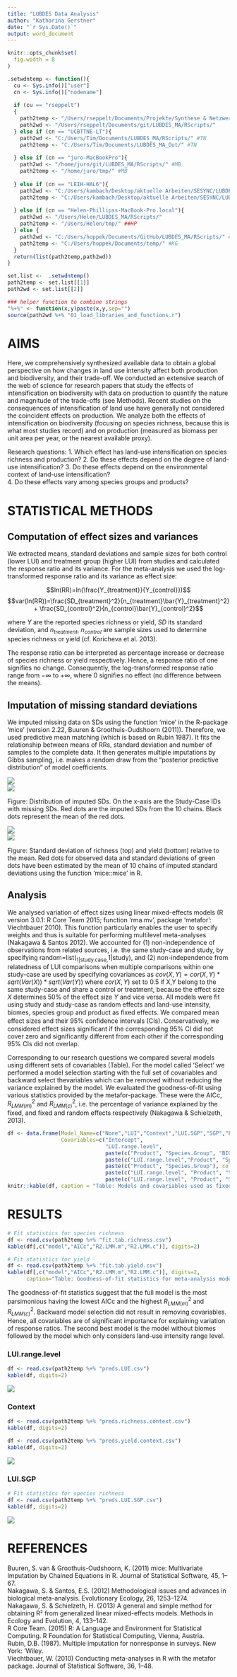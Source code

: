```yaml
---
title: "LUBDES Data Analysis"
author: "Katharina Gerstner"
date: "`r Sys.Date()`"
output: word_document
---
```


```r
knitr::opts_chunk$set(
  fig.width = 8
)
```

```r
.setwdntemp <- function(){
  cu <- Sys.info()["user"]
  cn <- Sys.info()["nodename"]
  
  if (cu == "rseppelt")
  {
    path2temp <- "/Users/rseppelt/Documents/Projekte/Synthese & Netzwerke/LU-BD-ES/Temp" 
    path2wd <- "/Users/rseppelt/Documents/git/LUBDES_MA/RScripts/" 
  } else if (cn == "UCBTTNE-LT"){
    path2wd <- "C:/Users/Tim/Documents/LUBDES_MA/RScripts/" #TN
    path2temp <- "C:/Users/Tim/Documents/LUBDES_MA_Out/" #TN
    
  } else if (cn == "juro-MacBookPro"){
    path2wd <- "/home/juro/git/LUBDES_MA/RScripts/" #MB
    path2temp <- "/home/juro/tmp/" #MB
    
  } else if (cn == "LEIH-HAL6"){
    path2wd <- "C:/Users/kambach/Desktop/aktuelle Arbeiten/SESYNC/LUBDES_MA-master/RScripts/" #SK
    path2temp <- "C:/Users/kambach/Desktop/aktuelle Arbeiten/SESYNC/LUBDES_MA-master/RScripts/" #SK
    
  } else if (cn == "Helen-Phillipss-MacBook-Pro.local"){
    path2wd <- "/Users/Helen/LUBDES_MA/RScripts/"
    path2temp <- "/Users/Helen/tmp/" ##HP
  } else {
    path2wd <- "C:/Users/hoppek/Documents/GitHub/LUBDES_MA/RScripts/" #KG
    path2temp <- "C:/Users/hoppek/Documents/temp/" #KG 
  }  
  return(list(path2temp,path2wd))
}

set.list <-  .setwdntemp()
path2temp <- set.list[[1]]
path2wd <- set.list[[2]]

### helper function to combine strings
"%+%" <- function(x,y)paste(x,y,sep="")
source(path2wd %+% "01_load_libraries_and_functions.r")
```
# AIMS
Here, we comprehensively synthesized available data to obtain a global perspective on how changes in land use intensity affect both production and biodiversity, and their trade-off. We conducted an extensive search of the web of science for research papers that study the effects of intensification on biodiversity with data on production to quantify the nature and magnitude of the trade-offs (see Methods). Recent studies on the consequences of intensification of land use have generally not considered the coincident effects on production.  We analyze both the effects of intensification on biodiversity (focusing on species richness, because this is what most studies record) and on production (measured as biomass per unit area per year, or the nearest available proxy). 

Research questions:
1. Which effect has land-use intensification on species richness and production?
2. Do these effects depend on the degree of land-use intensification?
3. Do these effects depend on the environmental context of land-use intensification?  
4. Do these effects vary among species groups and products?

# STATISTICAL METHODS

## Computation of effect sizes and variances
We extracted means, standard deviations and sample sizes for both control (lower LUI) and treatment group (higher LUI) from studies and calculated the response ratio and its variance. 
For the meta-analysis we used the log-transformed response ratio and its variance as effect size: 

$$ln(RR)=ln(\frac{Y_{treatment}}{Y_{control}})$$
$$var(ln(RR))=\frac{SD_{treatment}^2}{n_{treatment}\bar{Y}_{treatment}^2} + \frac{SD_{control}^2}{n_{control}\bar{Y}_{control}^2}$$

where $Y$ are the reported species richness or yield, $SD$ its standard deviation, and $n_{treatment}$, $n_{control}$ are sample sizes used to determine species richness or yield (cf. Koricheva et al. 2013).

The response ratio can be interpreted as percentage increase or decrease of species richness or yield respectively. Hence, a response ratio of one signifies no change. Consequently, the log-transformed response ratio range from $-\infty$ to $+\infty$, where 0 signifies no effect (no difference between the means). 

## Imputation of missing standard deviations
We imputed missing data on SDs using the function 'mice' in the R-package 'mice' (version 2.22, Buuren & Groothuis-Oudshoorn (2011)). Therefore, we used predictive mean matching (which is based on Rubin 1987). It fits the relationship between means of RRs, standard deviation and number of samples to the complete data. It then generates multiple imputations by Gibbs sampling, i.e. makes a random draw from the “posterior predictive distribution” of model coefficients. 

![](C:\Users\hoppek\Documents\temp\imputed.SD.richness.png)       
![](C:\Users\hoppek\Documents\temp\imputed.SD.yield.png)

Figure: Distribution of imputed SDs. On the x-axis are the Study-Case IDs with missing SDs. Red dots are the imputed SDs from the 10 chains. Black dots represent the mean of the red dots.

![](C:\Users\hoppek\Documents\temp\imputation_mice_richness.png)       
![](C:\Users\hoppek\Documents\temp\imputation_mice_yield.png)

Figure: Standard deviation of richness (top) and yield (bottom) relative to the mean. Red dots for observed data and standard deviations of green dots have been estimated by the mean of 10 chains of imputed standard deviations using the function 'mice::mice' in R.

## Analysis
We analysed variation of effect sizes using linear mixed-effects models (R version 3.0.1: R Core Team 2015; function ‘rma.mv’, package ‘metafor’: Viechtbauer 2010). This function particularly enables the user to specify weights and thus is suitable for performing multilevel meta-analyses (Nakagawa & Santos 2012). We accounted for (1) non-independence of observations from related sources, i.e. the same study-case and study, by specifying random=list(~1|study.case,~1|study), and (2) non-independence from relatedness of LUI comparisons when multiple comparisons within one study-case are used by specifying covariances as $cov(X,Y) = cor(X,Y)*sqrt(Var(X))*sqrt(Var(Y))$ where $cor(X,Y)$ set to 0.5 if X,Y belong to the same study-case and share a control or treatment, because the effect size $X$ determines 50$\%$ of the effect size $Y$ and vice versa. All models were fit using study and study-case as random effects and land-use intensity, biomes, species group and product as ﬁxed effects. We compared mean effect sizes and their 95% conﬁdence intervals (CIs). Conservatively, we considered effect sizes significant if the corresponding 95% CI did not cover zero and significantly different from each other if the corresponding 95% CIs did not overlap.

Corresponding to our research questions we compared several models using different sets of covariables (Table). For the model called 'Select' we performed a model selection starting with the full set of covariables and backward select thevariables which can be removed without reducing the variance explained by the model. We evaluated the goodness-of-fit using various statistics provided by the metafor-package. These were the AICc, $R^2_{LMM(m)}$ and $R^2_{LMM(c)}$, i.e. the percentage of variance explained by the fixed, and fixed and random effects respectively (Nakagawa & Schielzeth, 2013).
  
```r
df <- data.frame(Model_Name=c("None","LUI","Context","LUI.SGP","SGP","Full","Select"),
                 Covariables=c("Intercept",
                               "LUI.range.level",
                               paste(c("Product", "Species.Group", "BIOME"),collapse=" + "),
                               paste(c("LUI.range.level","Product", "Species.Group", "LUI.range.level:Product", "LUI.range.level:Species.Group"),collapse=" + "), 
                               paste(c("Product", "Species.Group"), collapse=" + "),
                               paste(c("LUI.range.level", "Product", "Species.Group", "BIOME", "LUI.range.level:Product", "LUI.range.level:Species.Group", "LUI.range.level:BIOME"),collapse=" + "),
                               paste(c("LUI.range.level", "Product", "Species.Group", "BIOME", "LUI.range.level:Product", "LUI.range.level:Species.Group", "LUI.range.level:BIOME"),collapse=" + ")))
knitr::kable(df, caption = "Table: Models and covariables used as fixed effects in the analysis")
```

# RESULTS
```r
# Fit statistics for species richness
df <- read.csv(path2temp %+% "fit.tab.richness.csv")
kable(df[,c("model","AICc","R2.LMM.m","R2.LMM.c")], digits=2)
```

```r
# Fit statistics for yield
df <- read.csv(path2temp %+% "fit.tab.yield.csv")
kable(df[,c("model","AICc","R2.LMM.m","R2.LMM.c")], digits=2,
      caption="Table: Goodness-of-fit statistics for meta-analysis models for species richness (top) and yield (bottom).")
```

The goodness-of-fit statistics suggest that the full model is the most parsimonious having the lowest AICc and the highest $R^2_{LMM(m)}$ and $R^2_{LMM(c)}$. Backward model selection did not result in removing covariables. Hence, all covariables are of significant importance for explaining variation of response ratios. The second best model is the model without biomes followed by the model which only considers land-use intensity range level.   

### LUI.range.level
```r
df <- read.csv(path2temp %+% "preds.LUI.csv")
kable(df, digits=2)
```

![](C:\Users\hoppek\Documents\temp\CrossPlot_LUI_rma.png)

### Context
```r
df <- read.csv(path2temp %+% "preds.richness.context.csv")
kable(df, digits=2)

df <- read.csv(path2temp %+% "preds.yield.context.csv")
kable(df, digits=2)
```

![](C:\Users\hoppek\Documents\temp\Context.png) 

### LUI.SGP
```r
# Fit statistics for species richness
df <- read.csv(path2temp %+% "preds.LUI.SGP.csv")
kable(df, digits=2)
```

![](C:\Users\hoppek\Documents\temp\CrossPlot_LUI.SGP.png)


# REFERENCES
Buuren, S. van & Groothuis-Oudshoorn, K. (2011) mice: Multivariate Imputation by Chained Equations in R. Journal of Statistical Software, 45, 1–67.  
Nakagawa, S. & Santos, E.S. (2012) Methodological issues and advances in biological meta-analysis. Evolutionary Ecology, 26, 1253–1274.  
Nakagawa, S. & Schielzeth, H. (2013) A general and simple method for obtaining R² from generalized linear mixed-effects models. Methods in Ecology and Evolution, 4, 133–142.  
R Core Team. (2015) R: A Language and Environment for Statistical Computing. R Foundation for Statistical Computing, Vienna, Austria.  
Rubin, D.B. (1987). Multiple imputation for nonresponse in surveys. New York: 'Wiley.  
Viechtbauer, W. (2010) Conducting meta-analyses in R with the metafor package. Journal of Statistical Software, 36, 1–48.  
